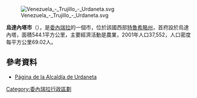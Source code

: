 [[Image:Venezuela_-_Trujillo_-_Urdaneta.svg|right]]

'''烏達內塔市'''（{{lang-es|Municipio Urdaneta}}），是[[委內瑞拉|委內瑞拉]]的一個市，位於該國西部[[特魯希略州|特魯希略州]]，首府設於烏達內塔，面積544.1平方公里，主要經濟活動是農業，2001年人口37,552，人口密度每平方公里69.02人。

==參考資料==
* [https://web.archive.org/web/20140516203036/http://municipiourdaneta-trujillo.org.ve/ Página de la Alcaldía de Urdaneta]

{{Venezuela-geo-stub}}
[[Category:委內瑞拉行政區劃|Category:委內瑞拉行政區劃]]